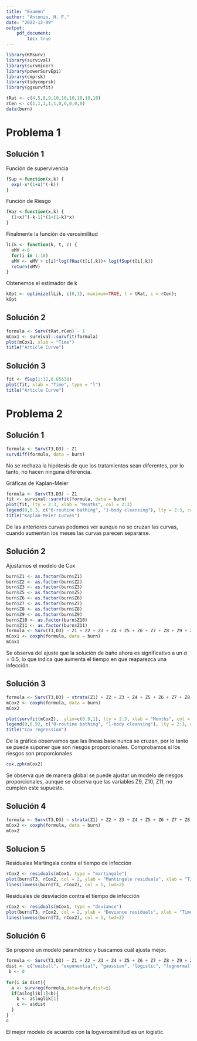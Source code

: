 ```yaml
---
title: "Examen"
author: "Antonio, H. F."
date: "2022-12-09"
output: 
    pdf_document: 
        toc: true
---
```


```r
library(KMsurv)
library(survival)
library(survminer)
library(powerSurvEpi)
library(cmprsk)
library(tidycmprsk)
library(ggsurvfit)
```



```r
tRat <- c(4,5,8,9,10,10,10,10,10,10)
rCen <- c(1,1,1,1,1,0,0,0,0,0)
data(burn)
```

# Problema 1

## Solución 1

Función de supervivencia

```r
fSup <-function(x,k) {
  exp(-x*(1+x)^(-k))
}
```

Función de Riesgo

```r
fHaz <-function(x,k) {
  (1+x)^(-k-1)*(1+(1-k)*x)
}
```

Finalmente la función de verosimilitud

```r
lLik <- function(k, t, c) {
  eMV <-0
  for(i in 1:10)
  eMV <- eMV + c[i]*log(fHaz(t[i],k))+ log(fSup(t[i],k))
  return(eMV)
}
```

Obtenemos el estimador de k

```r
kOpt <- optimize(lLik, c(0,1), maximum=TRUE, t = tRat, c = rCen);
kOpt
```

## Solución 2

```r
formula <- Surv(tRat,rCen) ~ 1
mCox1 <- survival::survfit(formula)
plot(mCox1, xlab = "Time") 
title("Article Curve")
```

## Solución 3

```r
fit <- fSup(1:12,0.85638)
plot(fit, xlab = "Time", type = "l") 
title("Article Curve")

```


# Problema 2


## Solución 1

```r
formula <- Surv(T3,D3) ~ Z1
survdiff(formula, data = burn)
```

No se rechaza la hipótesis de que los tratamientos sean diferentes, por lo tanto, no hacen ninguna diferencia.

Gráficas de Kaplan-Meier

```r
formula <- Surv(T3,D3) ~ Z1 
fit <- survival::survfit(formula, data = burn)
plot(fit, lty = 2:3, xlab = "Months", col = 2:3) 
legend(0,0.3, c("0-routine bathing", "1-body cleansing"), lty = 2:3, col = 2:3) 
title("Kaplan-Meier Curves")
```

De las anteriores curvas podemos ver aunque no se cruzan las curvas, cuando aumentan los meses las curvas parecen separarse.

## Solución 2

Ajustamos el modelo de Cox

```r
burn$Z1 <- as.factor(burn$Z1)
burn$Z2 <- as.factor(burn$Z2)
burn$Z3 <- as.factor(burn$Z3)
burn$Z5 <- as.factor(burn$Z5)
burn$Z6 <- as.factor(burn$Z6)
burn$Z7 <- as.factor(burn$Z7)
burn$Z8 <- as.factor(burn$Z8)
burn$Z9 <- as.factor(burn$Z9)
burn$Z10 <- as.factor(burn$Z10)
burn$Z11 <- as.factor(burn$Z11)
formula <- Surv(T3,D3) ~ Z1 + Z2 + Z3 + Z4 + Z5 + Z6 + Z7 + Z8 + Z9 + Z10 + Z11
mCox1 <- coxph(formula, data = burn)
mCox1
```

Se observa del ajuste que la solución de baño ahora es significativo a un $\alpha=0.5$, lo que indica que aumenta el tiempo en que reaparezca una infección.

## Solución 3

```r
formula <- Surv(T3,D3) ~ strata(Z1) + Z2 + Z3 + Z4 + Z5 + Z6 + Z7 + Z8 + Z9 + Z10 + Z11
mCox2 <- coxph(formula, data = burn)
mCox2
```

```r
plot(survfit(mCox2),  ylim=c(0.9,1), lty = 2:3, xlab = "Months", col = 2:3) 
legend(0,0.92, c("0-routine bathing", "1-body cleansing"), lty = 2:3, col = 2:3) 
title("Cox regression")
```

De la gráfica observamos que las líneas base nunca se cruzan, por lo tanto se puede suponer que son riesgos proporcionales. Comprobamos si los riesgos son proporcionales

```r
cox.zph(mCox2)
```

Se observa que de manera global se puede ajustar un modelo de riesgos proporcionales, aunque se observa que las variables Z9, Z10, Z11, no cumplen este supuesto.

## Solución 4

```r
formula <- Surv(T3,D3) ~ strata(Z1) + Z2 + Z3 + Z4 + Z5 + Z6 + Z7 + Z8 + Z9 + Z10 + Z11
mCox2 <- coxph(formula, data = burn)
mCox2
```



## Solucion 5

Residuales Martingala contra el tiempo de infección

```r
rCox2 <- residuals(mCox1, type = "martingale")
plot(burn$T3, rCox2, col = 2, ylab = "Mantingale residuals", xlab = "Time")
lines(lowess(burn$T3, rCox2), col = 1, lwd=2)
```


Residuales de desviación contra el tiempo de infección

```r
rCox2 <- residuals(mCox1, type = "deviance")
plot(burn$T3, rCox2, col = 2, ylab = "Deviance residuals", xlab = "Time")
lines(lowess(burn$T3, rCox2), col = 1, lwd=2)
```


## Solución 6

Se propone un modelo paramétrico y buscamos cuál ajusta mejor.

```r
formula <- Surv(T3,D3) ~ Z1 + Z2 + Z3 + Z4 + Z5 + Z6 + Z7 + Z8 + Z9 + Z10 + Z11
dist <- c("weibull", "exponential", "gaussian", "logistic", "lognormal", "loglogistic")
 b <- 0
 
for(i in dist){
  a <- survreg(formula,data=burn,dist=i)
  if(a$loglik[1]<b){
    b <- a$loglik[1]
    c <- a$dist  
  }
}
c
```

El mejor modelo de acuerdo con la logverosimilitud es un logistic.